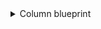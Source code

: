 <details>
<summary>Column blueprint</summary>

```json showLineNumbers
{
  "identifier": "column",
  "title": "Column",
  "icon": "AzureDevops",
  "schema": {
    "properties": {},
    "required": []
  },
  "mirrorProperties": {},
  "calculationProperties": {},
  "aggregationProperties": {},
  "relations": {
    "board": {
      "title": "board",
      "target": "board",
      "required": true,
      "many": false
    }
  }
}
```

</details>
